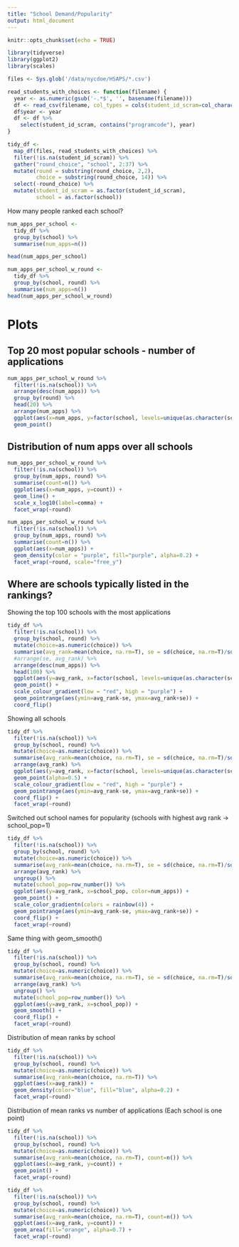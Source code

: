 ```yaml
---
title: "School Demand/Popularity"
output: html_document
---
```


```r
knitr::opts_chunk$set(echo = TRUE)
```

```r
library(tidyverse)
library(ggplot2)
library(scales)

files <- Sys.glob('/data/nycdoe/HSAPS/*.csv')

read_students_with_choices <- function(filename) {
  year <- as.numeric(gsub('-.*$', '', basename(filename)))
  df <- read_csv(filename, col_types = cols(student_id_scram=col_character()))
  df$year <- year
  df <- df %>% 
    select(student_id_scram, contains("programcode"), year)
}

tidy_df <-
  map_df(files, read_students_with_choices) %>%
  filter(!is.na(student_id_scram)) %>%
  gather("round_choice", "school", 2:37) %>%
  mutate(round = substring(round_choice, 2,2), 
         choice = substring(round_choice, 14)) %>%
  select(-round_choice) %>%
  mutate(student_id_scram = as.factor(student_id_scram),
         school = as.factor(school))
```

How many people ranked each school?
```r
num_apps_per_school <-
  tidy_df %>%
  group_by(school) %>%
  summarise(num_apps=n())

head(num_apps_per_school)
```

```r
num_apps_per_school_w_round <-
  tidy_df %>%
  group_by(school, round) %>%
  summarise(num_apps=n())
head(num_apps_per_school_w_round)
```
# Plots

## Top 20 most popular schools - number of applications

```r
num_apps_per_school_w_round %>%
  filter(!is.na(school)) %>%
  arrange(desc(num_apps)) %>%
  group_by(round) %>%
  head(20) %>%
  arrange(num_apps) %>%
  ggplot(aes(x=num_apps, y=factor(school, levels=unique(as.character(school)) ))) +
  geom_point()
```

## Distribution of num apps over all schools

```r
num_apps_per_school_w_round %>%
  filter(!is.na(school)) %>%
  group_by(num_apps, round) %>%
  summarise(count=n()) %>%
  ggplot(aes(x=num_apps, y=count)) +
  geom_line() +
  scale_x_log10(label=comma) +
  facet_wrap(~round)
```

```r
num_apps_per_school_w_round %>%
  filter(!is.na(school)) %>%
  group_by(num_apps, round) %>%
  summarise(count=n()) %>%
  ggplot(aes(x=num_apps)) +
  geom_density(color = "purple", fill="purple", alpha=0.2) +
  facet_wrap(~round, scale="free_y")
```

## Where are schools typically listed in the rankings?

Showing the top 100 schools with the most applications

```r
tidy_df %>%
  filter(!is.na(school)) %>%
  group_by(school, round) %>%
  mutate(choice=as.numeric(choice)) %>%
  summarise(avg_rank=mean(choice, na.rm=T), se = sd(choice, na.rm=T)/sqrt(n()), num_apps=n()) %>%
  #arrange(se, avg_rank) %>%
  arrange(desc(num_apps)) %>%
  head(100) %>%
  ggplot(aes(y=avg_rank, x=factor(school, levels=unique(as.character(school))), color=num_apps)) +
  geom_point() +
  scale_colour_gradient(low = "red", high = "purple") +
  geom_pointrange(aes(ymin=avg_rank-se, ymax=avg_rank+se)) +
  coord_flip()
```

Showing all schools
```r
tidy_df %>%
  filter(!is.na(school)) %>%
  group_by(school, round) %>%
  mutate(choice=as.numeric(choice)) %>%
  summarise(avg_rank=mean(choice, na.rm=T), se = sd(choice, na.rm=T)/sqrt(n()), num_apps=n()) %>%
  arrange(avg_rank) %>%
  ggplot(aes(y=avg_rank, x=factor(school, levels=unique(as.character(school))), color=num_apps)) +
  geom_point(alpha=0.5) +
  scale_colour_gradient(low = "red", high = "purple") +
  geom_pointrange(aes(ymin=avg_rank-se, ymax=avg_rank+se)) +
  coord_flip() +
  facet_wrap(~round)
```

Switched out school names for popularity (schools with highest avg rank -> school_pop=1)
```r
tidy_df %>%
  filter(!is.na(school)) %>%
  group_by(school, round) %>%
  mutate(choice=as.numeric(choice)) %>%
  summarise(avg_rank=mean(choice, na.rm=T), se = sd(choice, na.rm=T)/sqrt(n()), num_apps=n()) %>%
  arrange(avg_rank) %>%
  ungroup() %>%
  mutate(school_pop=row_number()) %>%
  ggplot(aes(y=avg_rank, x=school_pop, color=num_apps)) +
  geom_point() +
  scale_color_gradientn(colors = rainbow(4)) +
  geom_pointrange(aes(ymin=avg_rank-se, ymax=avg_rank+se)) +
  coord_flip() +
  facet_wrap(~round)
```

Same thing with geom_smooth()
```r
tidy_df %>%
  filter(!is.na(school)) %>%
  group_by(school, round) %>%
  mutate(choice=as.numeric(choice)) %>%
  summarise(avg_rank=mean(choice, na.rm=T), se = sd(choice, na.rm=T)/sqrt(n()), num_apps=n()) %>%
  arrange(avg_rank) %>%
  ungroup() %>%
  mutate(school_pop=row_number()) %>%
  ggplot(aes(y=avg_rank, x=school_pop)) +
  geom_smooth() +
  coord_flip() +
  facet_wrap(~round)
```

Distribution of mean ranks by school
```r
tidy_df %>%
  filter(!is.na(school)) %>%
  group_by(school, round) %>%
  mutate(choice=as.numeric(choice)) %>%
  summarise(avg_rank=mean(choice, na.rm=T)) %>%
  ggplot(aes(x=avg_rank)) +
  geom_density(color="blue", fill="blue", alpha=0.2) +
  facet_wrap(~round)
```

Distribution of mean ranks vs number of applications
(Each school is one point)
```r
tidy_df %>%
  filter(!is.na(school)) %>%
  group_by(school, round) %>%
  mutate(choice=as.numeric(choice)) %>%
  summarise(avg_rank=mean(choice, na.rm=T), count=n()) %>%
  ggplot(aes(x=avg_rank, y=count)) +
  geom_point() +
  facet_wrap(~round)
```

```r
tidy_df %>%
  filter(!is.na(school)) %>%
  group_by(school, round) %>%
  mutate(choice=as.numeric(choice)) %>%
  summarise(avg_rank=mean(choice, na.rm=T), count=n()) %>%
  ggplot(aes(x=avg_rank, y=count)) +
  geom_area(fill="orange", alpha=0.7) +
  facet_wrap(~round)
```








